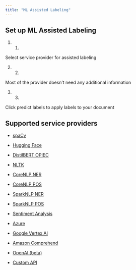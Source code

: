 ```yaml
---
title: "ML Assisted Labeling"
---
```


## Set up ML Assisted Labeling

1. 1.  
Select service provider for assisted labeling

2. 2.  
Most of the provider doesn’t need any additional information

3. 3.  
Click predict labels to apply labels to your document

## Supported service providers

* [spaCy](/datasaur/assisted-labeling/ml-assisted-labeling/spacy)

* [Hugging Face](/datasaur/assisted-labeling/ml-assisted-labeling/ml-assisted-using-huggingface)

* [DistilBERT OPIEC](/datasaur/assisted-labeling/ml-assisted-labeling/distilbert-opiec)

* [NLTK](/datasaur/assisted-labeling/ml-assisted-labeling/nltk)

* [CoreNLP NER](/datasaur/assisted-labeling/ml-assisted-labeling/corenlp-ner)

* [CoreNLP POS](/datasaur/assisted-labeling/ml-assisted-labeling/corenlp-pos)

* [SparkNLP NER](/datasaur/assisted-labeling/ml-assisted-labeling/sparknlp-ner)

* [SparkNLP POS](/datasaur/assisted-labeling/ml-assisted-labeling/sparknlp-pos)

* [Sentiment Analysis](/datasaur/assisted-labeling/ml-assisted-labeling/sentiment-analysis)

* [Azure](/datasaur/assisted-labeling/ml-assisted-labeling/azure)

* [Google Vertex AI](/datasaur/assisted-labeling/ml-assisted-labeling/google-vertex-ai)

* [Amazon Comprehend](/datasaur/assisted-labeling/ml-assisted-labeling/amazon-comprehend)

* [OpenAI (beta)](/datasaur/assisted-labeling/ml-assisted-labeling/openai-beta)

* [Custom API](/datasaur/assisted-labeling/ml-assisted-labeling/ml-assisted-using-custom-api)